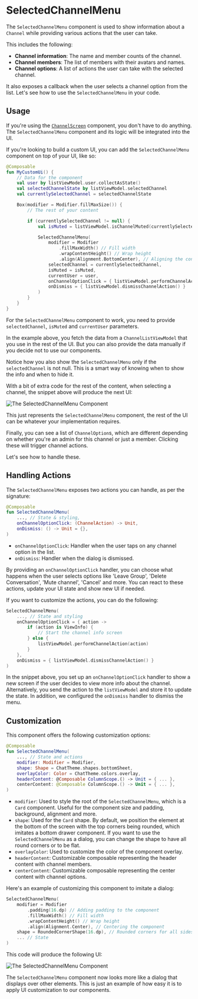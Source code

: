 # SelectedChannelMenu

The `SelectedChannelMenu` component is used to show information about a `Channel` while providing various actions that the user can take.

This includes the following:
- **Channel information**: The name and member counts of the channel.
- **Channel members**: The list of members with their avatars and names.
- **Channel options**: A list of actions the user can take with the selected channel.

It also exposes a callback when the user selects a channel option from the list. Let's see how to use the `SelectedChannelMenu` in your code.

## Usage

If you're using the [`ChannelScreen`](./01-channels-screen.mdx) component, you don't have to do anything. The `SelectedChannelMenu` component and its logic will be integrated into the UI.

If you're looking to build a custom UI, you can add the `SelectedChannelMenu` component on top of your UI, like so:

```kotlin
@Composable
fun MyCustomUi() {
    // Data for the component
    val user by listViewModel.user.collectAsState()
    val selectedChannelState by listViewModel.selectedChannel
    val currentlySelectedChannel = selectedChannelState

    Box(modifier = Modifier.fillMaxSize()) {
        // The rest of your content

        if (currentlySelectedChannel != null) {
            val isMuted = listViewModel.isChannelMuted(currentlySelectedChannel.cid)

            SelectedChannelMenu(
                modifier = Modifier
                    .fillMaxWidth() // Fill width
                    .wrapContentHeight() // Wrap height
                    .align(Alignment.BottomCenter), // Aligning the content to the bottom
                selectedChannel = currentlySelectedChannel,
                isMuted = isMuted,
                currentUser = user,
                onChannelOptionClick = { listViewModel.performChannelAction(it) },
                onDismiss = { listViewModel.dismissChannelAction() }
            )
        }
    }
}
```

For the `SelectedChannelMenu` component to work, you need to provide `selectedChannel`, `isMuted` and `currentUser` parameters.

In the example above, you fetch the data from a `ChannelListViewModel` that you use in the rest of the UI. But you can also provide the data manually if you decide not to use our components.

Notice how you also show the `SelectedChannelMenu` only if the `selectedChannel` is not null. This is a smart way of knowing when to show the info and when to hide it.

With a bit of extra code for the rest of the content, when selecting a channel, the snippet above will produce the next UI:

![The SelectedChannelMenu Component](../../assets/compose_default_selected_channel_menu_component.png)

This just represents the `SelectedChannelMenu` component, the rest of the UI can be whatever your implementation requires.

Finally, you can see a list of `ChannelOption`s, which are different depending on whether you're an admin for this channel or just a member. Clicking these will trigger channel actions.

Let's see how to handle these.

## Handling Actions

The `SelectedChannelMenu` exposes two actions you can handle, as per the signature:

```kotlin
@Composable
fun SelectedChannelMenu(
    ..., // State & styling,
    onChannelOptionClick: (ChannelAction) -> Unit,
    onDismiss: () -> Unit = {},
)
```

* `onChannelOptionClick`: Handler when the user taps on any channel option in the list.
* `onDismiss`: Handler when the dialog is dismissed.

By providing an `onChannelOptionClick` handler, you can choose what happens when the user selects options like 'Leave Group', 'Delete Conversation', 'Mute channel', 'Cancel' and more. You can react to these actions, update your UI state and show new UI if needed.

If you want to customize the actions, you can do the following:

```kotlin
SelectedChannelMenu(
    ..., // State and styling
    onChannelOptionClick = { action ->
        if (action is ViewInfo) {
            // Start the channel info screen
        } else {
            listViewModel.performChannelAction(action)
        }
    },
    onDismiss = { listViewModel.dismissChannelAction() }
)
```

In the snippet above, you set up an `onChannelOptionClick` handler to show a new screen if the user decides to view more info about the channel. Alternatively, you send the action to the `listViewModel` and store it to update the state. In addition, we configured the `onDismiss` handler to dismiss the menu.

## Customization

This component offers the following customization options:

```kotlin
@Composable
fun SelectedChannelMenu(
    ..., // State and actions
    modifier: Modifier = Modifier,
    shape: Shape = ChatTheme.shapes.bottomSheet,
    overlayColor: Color = ChatTheme.colors.overlay,
    headerContent: @Composable ColumnScope.() -> Unit = { ... },
    centerContent: @Composable ColumnScope.() -> Unit = { ... },
)
```

* `modifier`: Used to style the root of the `SelectedChannelMenu`, which is a `Card` component. Useful for the component size and padding, background, alignment and more.
* `shape`: Used for the `Card` shape. By default, we position the element at the bottom of the screen with the top corners being rounded, which imitates a bottom drawer component. If you want to use the `SelectedChannelMenu` as a dialog, you can change the shape to have all round corners or to be flat.
* `overlayColor`: Used to customize the color of the component overlay.
* `headerContent`: Customizable composable representing the header content with channel members.
* `centerContent`: Customizable composable representing the center content with channel options.

Here's an example of customizing this component to imitate a dialog:

```kotlin
SelectedChannelMenu(
    modifier = Modifier
        .padding(16.dp) // Adding padding to the component
        .fillMaxWidth() // Fill width
        .wrapContentHeight() // Wrap height
        .align(Alignment.Center), // Centering the component
    shape = RoundedCornerShape(16.dp), // Rounded corners for all sides
    ... // State
)
```

This code will produce the following UI:

![The SelectedChannelMenu Component](../../assets/compose_custom_selected_channel_menu_component.png)

The `SelectedChannelMenu` component now looks more like a dialog that displays over other elements. This is just an example of how easy it is to apply UI customization to our components.
 